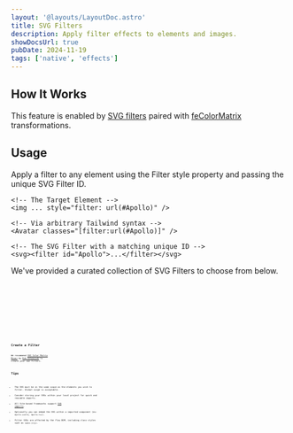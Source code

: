 ```yaml
---
layout: '@layouts/LayoutDoc.astro'
title: SVG Filters
description: Apply filter effects to elements and images.
showDocsUrl: true
pubDate: 2024-11-19
tags: ['native', 'effects']
---
```




## How It Works

This feature is enabled by [SVG filters](https://developer.mozilla.org/en-US/docs/Web/SVG/Element/filter) paired with [feColorMatrix](https://developer.mozilla.org/en-US/docs/Web/SVG/Element/feColorMatrix) transformations.

## Usage

Apply a filter to any element using the Filter style property and passing the unique SVG Filter ID.

```astro
<!-- The Target Element -->
<img ... style="filter: url(#Apollo)" />

<!-- Via arbitrary Tailwind syntax -->
<Avatar classes="[filter:url(#Apollo)]" />

<!-- The SVG Filter with a matching unique ID -->
<svg><filter id="Apollo">...</filter></svg>
```

We've provided a curated collection of SVG Filters to choose from below.

<Preview client:visible>
	<Fragment slot="preview">
		<Example />
	</Fragment>
	<Fragment slot="code">
		<div class="space-y-4">
			<Code code={ApolloRaw} lang="astro" />
			<Code code={BlueNightRaw} lang="astro" />
			<Code code={GreenFallRaw} lang="astro" />
			<Code code={NoirRaw} lang="astro" />
			<Code code={NoirLightRaw} lang="astro" />
			<Code code={RusticRaw} lang="astro" />
			<Code code={SummerRaw} lang="astro" />
			<Code code={XProRaw} lang="astro" />
		</div>
	</Fragment>
</Preview>

## Create a Filter

We recommend [SVG Color Matrix Mixer](https://fecolormatrix.com/) by [Rik Schennink](https://x.com/rikschennink/) to create your own filters.

## Tips

- The SVG must be in the same scope as the elements you wish to filter. Global scope is acceptable.
- Consder storing your SVGs within your local project for quick and reusable imports.
- All Vite-based frameworks support [SVG imports](https://vite.dev/guide/assets.html#importing-asset-as-url).
- Optionally you can embed the SVG within a imported component (ex: `Apollo.svelte`, `Apollo.tsx`).
- Filter SVGs are affected by the flow DOM, including class styles such as `space-{x|y}`.
